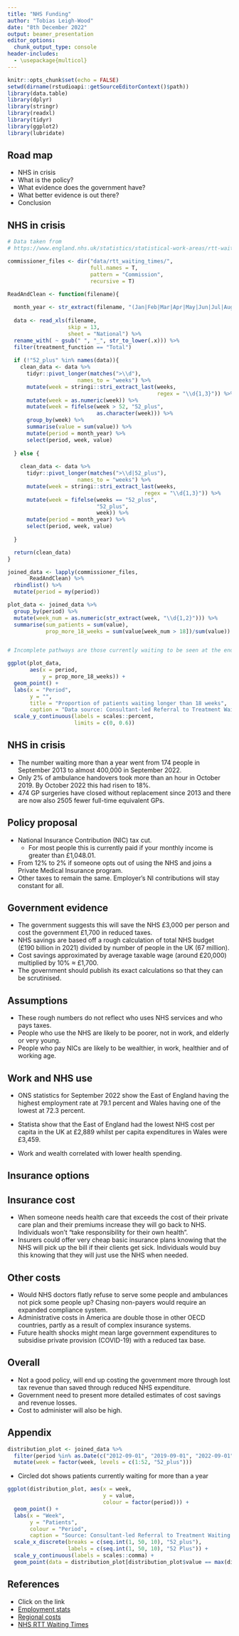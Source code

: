 ---
title: "NHS Funding"
author: "Tobias Leigh-Wood"
date: "8th December 2022"
output: beamer_presentation
editor_options: 
  chunk_output_type: console
header-includes:
  - \usepackage{multicol}
---

```{r setup, include=FALSE}
knitr::opts_chunk$set(echo = FALSE)
setwd(dirname(rstudioapi::getSourceEditorContext()$path))
library(data.table)
library(dplyr)
library(stringr)
library(readxl)
library(tidyr)
library(ggplot2)
library(lubridate)


```

## Road map

- NHS in crisis
- What is the policy?
- What evidence does the government have?
- What better evidence is out there?
- Conclusion

## NHS in crisis
```{r nhs_crisis, echo=FALSE, include=FALSE}
# Data taken from 
# https://www.england.nhs.uk/statistics/statistical-work-areas/rtt-waiting-times/rtt-data-2021-22/

commissioner_files <- dir("data/rtt_waiting_times/", 
                          full.names = T, 
                          pattern = "Commission", 
                          recursive = T)

ReadAndClean <- function(filename){
  
  month_year <- str_extract(filename, "(Jan|Feb|Mar|Apr|May|Jun|Jul|Aug|Sep|Oct|Nov|Dec)\\d{2}")
  
  data <- read_xls(filename, 
                   skip = 13, 
                   sheet = "National") %>% 
  rename_with( ~ gsub(" ", "_", str_to_lower(.x))) %>% 
  filter(treatment_function == "Total")
  
  if (!"52_plus" %in% names(data)){
    clean_data <- data %>%
      tidyr::pivot_longer(matches(">\\d"), 
                      names_to = "weeks") %>%
      mutate(week = stringi::stri_extract_last(weeks,
                                               regex = "\\d{1,3}")) %>%
      mutate(week = as.numeric(week)) %>%
      mutate(week = fifelse(week > 52, "52_plus",
                            as.character(week))) %>%
      group_by(week) %>%
      summarise(value = sum(value)) %>% 
      mutate(period = month_year) %>%
      select(period, week, value)
    
  } else {
    
    clean_data <- data %>% 
      tidyr::pivot_longer(matches(">\\d|52_plus"), 
                      names_to = "weeks") %>%
      mutate(week = stringi::stri_extract_last(weeks,
                                           regex = "\\d{1,3}")) %>%
      mutate(week = fifelse(weeks == "52_plus", 
                            "52_plus", 
                            week)) %>% 
      mutate(period = month_year) %>%
      select(period, week, value)
    
  }

  return(clean_data)
}

joined_data <- lapply(commissioner_files, 
       ReadAndClean) %>% 
  rbindlist() %>% 
  mutate(period = my(period))

plot_data <- joined_data %>% 
  group_by(period) %>%
  mutate(week_num = as.numeric(str_extract(week, "\\d{1,2}"))) %>% 
  summarise(sum_patients = sum(value), 
            prop_more_18_weeks = sum(value[week_num > 18])/sum(value))


# Incomplete pathways are those currently waiting to be seen at the end of the month who haven't started treatment yet


```

```{r NHS_plot, fig.cap="Referral to Treatment Waiting Times", fig.width=6, fig.height=4}
ggplot(plot_data, 
       aes(x = period, 
           y = prop_more_18_weeks)) + 
  geom_point() + 
  labs(x = "Period", 
       y = "", 
       title = "Proportion of patients waiting longer than 18 weeks", 
       caption = "Data source: Consultant-led Referral to Treatment Waiting Times NHS Digital") + 
  scale_y_continuous(labels = scales::percent, 
                     limits = c(0, 0.6))

```



## NHS in crisis

- The number waiting more than a year went from 174 people in September 2013 to almost 400,000 in September 2022.
- Only 2% of ambulance handovers took more than an hour in October 2019. By October 2022 this had risen to 18%.
- 474 GP surgeries have closed without replacement since 2013 and there are now also 2505 fewer full-time equivalent GPs.

## Policy proposal

- National Insurance Contribution (NIC) tax cut.
  - For most people this is currently paid if your monthly income is greater than £1,048.01. 
- From 12% to 2% if someone opts out of using the NHS and joins a Private Medical Insurance program. 
- Other taxes to remain the same. Employer's NI contributions will stay constant for all. 

## Government evidence

- The government suggests this will save the NHS £3,000 per person and cost the government £1,700 in reduced taxes.
- NHS savings are based off a rough calculation of total NHS budget (£190 billion in 2021) divided  by number of people in the UK (67 million).
- Cost savings approximated by average taxable wage (around £20,000) multiplied by 10% $\approx$ £1,700.
- The government should publish its exact calculations so that they can be scrutinised.


## Assumptions

- These rough numbers do not reflect who uses NHS services and who pays taxes.
- People who use the NHS are likely to be poorer, not in work, and elderly or very young.
- People who pay NICs are likely to be wealthier, in work, healthier and of working age.

## Work and NHS use


- ONS statistics for September 2022 show the East of England having the highest employment rate at 79.1 percent and Wales having one of the lowest at 72.3 percent. 
- Statista show that the East of England had the lowest NHS cost per capita in the UK at £2,889 whilst per capita expenditures in Wales were £3,459.

- Work and wealth correlated with lower health spending. 


## Insurance options

\begin{multicols}{2}
  \begin{figure}
  \caption{Non-smoker 23 low IMD \label{young_nonsmoker}}
  \includegraphics[width=.6\textwidth]{charts and figures/compare_the_market_non_smoker_23_ba1.png}
  \end{figure}
  
  \begin{itemize}
  \item Insurance cheaper for working age
  \end{itemize}
  \vfill \null

\columnbreak

 \begin{figure}
  \caption{Smoker 62 high IMD \label{old_smoker}}
  \includegraphics[width=.6\textwidth]{charts and figures/compare_the_market_smoker_62_se17.png}
  \end{figure}
  
  \vfill \null

\end{multicols}


## Insurance cost

- When someone needs health care that exceeds the cost of their private care plan and their premiums increase they will go back to NHS. Individuals won't "take responsibility for their own health".
- Insurers could offer very cheap basic insurance plans knowing that the NHS will pick up the bill if their clients get sick. Individuals would buy this knowing that they will just use the NHS when needed.

## Other costs

- Would NHS doctors flatly refuse to serve some people and ambulances not pick some people up? Chasing non-payers would require an expanded compliance system.
- Administrative costs in America are double those in other OECD countries, partly as a result of complex insurance systems.
- Future health shocks might mean large government expenditures to subsidise private provision (COVID-19) with a reduced tax base.

## Overall

- Not a good policy, will end up costing the government more through lost tax revenue than saved through reduced NHS expenditure.
- Government need to present more detailed estimates of cost savings and revenue losses.
- Cost to administer will also be high.


## Appendix

```{r distribution data, include = FALSE}

distribution_plot <- joined_data %>% 
  filter(period %in% as.Date(c("2012-09-01", "2019-09-01", "2022-09-01"))) %>% 
  mutate(week = factor(week, levels = c(1:52, "52_plus")))
```

- Circled dot shows patients currently waiting for more than a year

```{r distribution plot, fig.cap="Distribution of waiting times"}
ggplot(distribution_plot, aes(x = week, 
                              y = value, 
                              colour = factor(period))) + 
  geom_point() + 
  labs(x = "Week", 
       y = "Patients", 
       colour = "Period", 
       caption = "Source: Consultant-led Referral to Treatment Waiting Times NHS Digital") + 
  scale_x_discrete(breaks = c(seq.int(1, 50, 10), "52_plus"), 
                   labels = c(seq.int(1, 50, 10), "52 Plus")) + 
  scale_y_continuous(labels = scales::comma) + 
  geom_point(data = distribution_plot[distribution_plot$value == max(distribution_plot$value), ], colour="red", shape=1, size=4, stroke=1.5)

```



## References 

- Click on the link
- [Employment stats](https://www.ons.gov.uk/employmentandlabourmarket/peopleinwork/employmentandemployeetypes/bulletins/regionallabourmarket/november2022)
- [Regional costs](https://www.statista.com/statistics/651514/uk-health-spending-per-person-by-region/)
- [NHS RTT Waiting Times](https://www.england.nhs.uk/statistics/statistical-work-areas/rtt-waiting-times/)



